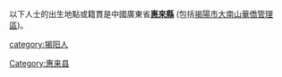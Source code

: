 {{Catnav|頁面分類|各種主題的頁面分類|依中国各省来作的分类|各地中国人|广东人|潮汕人}}

以下人士的出生地點或籍貫是中國廣東省'''[[惠來縣|惠來縣]]''' (包括[[揭陽市|揭陽市]][[大南山華僑管理區|大南山華僑管理區]])。

[[category:揭阳人|category:揭阳人]]
[[Category:惠来县|Category:惠来县]]